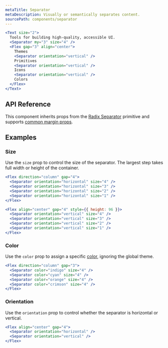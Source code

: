 ```yaml
---
metaTitle: Separator
metaDescription: Visually or semantically separates content.
sourcePath: components/separator
---
```


```jsx live=true
<Text size="2">
  Tools for building high-quality, accessible UI.
  <Separator my="3" size="4" />
  <Flex gap="3" align="center">
    Themes
    <Separator orientation="vertical" />
    Primitives
    <Separator orientation="vertical" />
    Icons
    <Separator orientation="vertical" />
    Colors
  </Flex>
</Text>
```

## API Reference

This component inherits props from the [Radix Separator](/primitives/docs/components/separator) primitive and supports [common margin props](/themes/docs/theme/layout#margin-props).

<ThemesPropsTable name="separator" />

## Examples

### Size

Use the `size` prop to control the size of the separator. The largest step takes full width or height of the container.

```jsx live="true"
<Flex direction="column" gap="4">
  <Separator orientation="horizontal" size="4" />
  <Separator orientation="horizontal" size="3" />
  <Separator orientation="horizontal" size="2" />
  <Separator orientation="horizontal" size="1" />
</Flex>
```

```jsx live="true"
<Flex align="center" gap="4" style={{ height: 96 }}>
  <Separator orientation="vertical" size="4" />
  <Separator orientation="vertical" size="3" />
  <Separator orientation="vertical" size="2" />
  <Separator orientation="vertical" size="1" />
</Flex>
```

### Color

Use the `color` prop to assign a specific [color](/themes/docs/theme/color), ignoring the global theme.

```jsx live=true
<Flex direction="column" gap="3">
  <Separator color="indigo" size="4" />
  <Separator color="cyan" size="4" />
  <Separator color="orange" size="4" />
  <Separator color="crimson" size="4" />
</Flex>
```

### Orientation

Use the `orientation` prop to control whether the separator is horizontal or vertical.

```jsx live="true"
<Flex align="center" gap="4">
  <Separator orientation="horizontal" />
  <Separator orientation="vertical" />
</Flex>
```
